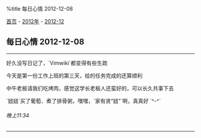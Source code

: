 %title 每日心情 2012-12-08

[[../../../index|首页]] - [[../index|2012年]] - [[index|2012-12]]
==每日心情 2012-12-08==
----
好久没写日记了，`Vimwiki`都变得有些生疏

今天是第一份工作上班的第三天，给的任务完成的还算顺利

中午老板请我们吃烤肉，感觉这学长老板人还蛮好的，可以长久共事下去

`妞妞`买了葡萄、煮了排骨粥，嘿嘿，`家有贤“妞”`啊，真真好 `^-^`
======晚上11:34======
----
